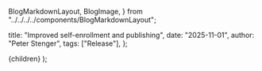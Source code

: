   BlogMarkdownLayout,
  BlogImage,
} from "../../../../components/BlogMarkdownLayout";

  title: "Improved self-enrollment and publishing",
  date: "2025-11-01",
  author: "Peter Stenger",
  tags: ["Release"],
};


  <BlogMarkdownLayout meta={meta}>{children}</BlogMarkdownLayout>
);